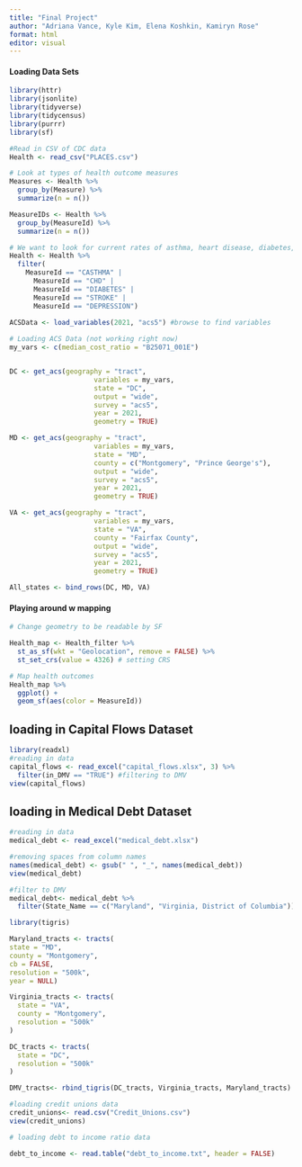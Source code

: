 ```yaml
---
title: "Final Project"
author: "Adriana Vance, Kyle Kim, Elena Koshkin, Kamiryn Rose"
format: html
editor: visual
---
```


#### Loading Data Sets

```r
library(httr)
library(jsonlite)
library(tidyverse)
library(tidycensus)
library(purrr)
library(sf)

#Read in CSV of CDC data
Health <- read_csv("PLACES.csv")

# Look at types of health outcome measures
Measures <- Health %>%
  group_by(Measure) %>%
  summarize(n = n())

MeasureIDs <- Health %>%
  group_by(MeasureId) %>%
  summarize(n = n())

# We want to look for current rates of asthma, heart disease, diabetes, stroke, and depression
Health <- Health %>%
  filter(
    MeasureId == "CASTHMA" |
      MeasureId == "CHD" |
      MeasureId == "DIABETES" |
      MeasureId == "STROKE" |
      MeasureId == "DEPRESSION")

ACSData <- load_variables(2021, "acs5") #browse to find variables
      
# Loading ACS Data (not working right now)
my_vars <- c(median_cost_ratio = "B25071_001E")


DC <- get_acs(geography = "tract",
                     variables = my_vars,
                     state = "DC", 
                     output = "wide",
                     survey = "acs5",
                     year = 2021,
                     geometry = TRUE)

MD <- get_acs(geography = "tract",
                     variables = my_vars,
                     state = "MD",
                     county = c("Montgomery", "Prince George's"),
                     output = "wide",
                     survey = "acs5",
                     year = 2021,
                     geometry = TRUE)

VA <- get_acs(geography = "tract",
                     variables = my_vars,
                     state = "VA",
                     county = "Fairfax County",
                     output = "wide",
                     survey = "acs5",
                     year = 2021,
                     geometry = TRUE)

All_states <- bind_rows(DC, MD, VA)


```

#### Playing around w mapping

```r
# Change geometry to be readable by SF

Health_map <- Health_filter %>%
  st_as_sf(wkt = "Geolocation", remove = FALSE) %>%
  st_set_crs(value = 4326) # setting CRS

# Map health outcomes
Health_map %>%
  ggplot() +
  geom_sf(aes(color = MeasureId))

```
## loading in Capital Flows Dataset 
```r
library(readxl)
#reading in data 
capital_flows <- read_excel("capital_flows.xlsx", 3) %>%
  filter(in_DMV == "TRUE") #filtering to DMV
view(capital_flows)
```

## loading in Medical Debt Dataset
```r
#reading in data 
medical_debt <- read_excel("medical_debt.xlsx") 

#removing spaces from column names 
names(medical_debt) <- gsub(" ", "_", names(medical_debt))
view(medical_debt)

#filter to DMV
medical_debt<- medical_debt %>%
  filter(State_Name == c("Maryland", "Virginia, District of Columbia"))

```

```r
library(tigris) 

Maryland_tracts <- tracts(
state = "MD",
county = "Montgomery",
cb = FALSE,
resolution = "500k",
year = NULL)

Virginia_tracts <- tracts(
  state = "VA",
  county = "Montgomery",
  resolution = "500k"
)

DC_tracts <- tracts(
  state = "DC",
  resolution = "500k"
)

DMV_tracts<- rbind_tigris(DC_tracts, Virginia_tracts, Maryland_tracts)

```

```r
#loading credit unions data
credit_unions<- read.csv("Credit_Unions.csv")
view(credit_unions)

```

```r
# loading debt to income ratio data

debt_to_income <- read.table("debt_to_income.txt", header = FALSE) 


```


